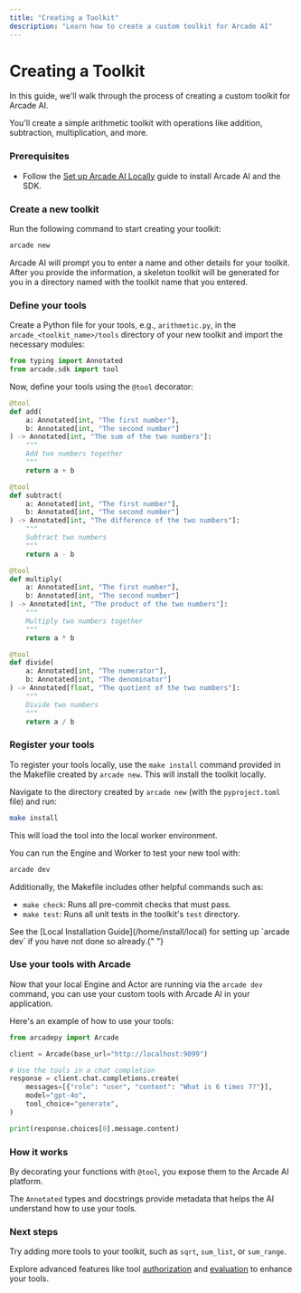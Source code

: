```yaml
---
title: "Creating a Toolkit"
description: "Learn how to create a custom toolkit for Arcade AI"
---
```



# Creating a Toolkit

In this guide, we'll walk through the process of creating a custom toolkit for Arcade AI.

You'll create a simple arithmetic toolkit with operations like addition, subtraction, multiplication, and more.

<Steps>

### Prerequisites

- Follow the [Set up Arcade AI Locally](/home/install/local) guide to install Arcade AI and the SDK.

### Create a new toolkit

Run the following command to start creating your toolkit:

```bash
arcade new
```

Arcade AI will prompt you to enter a name and other details for your toolkit. After you provide the information, a skeleton toolkit will be generated for you in a directory named with the toolkit name that you entered.

### Define your tools

Create a Python file for your tools, e.g., `arithmetic.py`, in the `arcade_<toolkit_name>/tools` directory of your new toolkit and import the necessary modules:

```python
from typing import Annotated
from arcade.sdk import tool
```

Now, define your tools using the `@tool` decorator:

```python
@tool
def add(
    a: Annotated[int, "The first number"],
    b: Annotated[int, "The second number"]
) -> Annotated[int, "The sum of the two numbers"]:
    """
    Add two numbers together
    """
    return a + b

@tool
def subtract(
    a: Annotated[int, "The first number"],
    b: Annotated[int, "The second number"]
) -> Annotated[int, "The difference of the two numbers"]:
    """
    Subtract two numbers
    """
    return a - b

@tool
def multiply(
    a: Annotated[int, "The first number"],
    b: Annotated[int, "The second number"]
) -> Annotated[int, "The product of the two numbers"]:
    """
    Multiply two numbers together
    """
    return a * b

@tool
def divide(
    a: Annotated[int, "The numerator"],
    b: Annotated[int, "The denominator"]
) -> Annotated[float, "The quotient of the two numbers"]:
    """
    Divide two numbers
    """
    return a / b
```

### Register your tools

To register your tools locally, use the `make install` command provided in the Makefile created by `arcade new`. This will install the toolkit locally.

Navigate to the directory created by `arcade new` (with the `pyproject.toml` file) and run:

```bash
make install
```

This will load the tool into the local worker environment.

You can run the Engine and Worker to test your new tool with:


```bash
arcade dev
```

Additionally, the Makefile includes other helpful commands such as:

- `make check`: Runs all pre-commit checks that must pass.
- `make test`: Runs all unit tests in the toolkit's `test` directory.

<Warning>
  See the [Local Installation Guide](/home/install/local) for setting up `arcade
  dev` if you have not done so already.{" "}
</Warning>

### Use your tools with Arcade

Now that your local Engine and Actor are running via the `arcade dev` command, you can use your custom tools with Arcade AI in your application.

Here's an example of how to use your tools:

```python
from arcadepy import Arcade

client = Arcade(base_url="http://localhost:9099")

# Use the tools in a chat completion
response = client.chat.completions.create(
    messages=[{"role": "user", "content": "What is 6 times 7?"}],
    model="gpt-4o",
    tool_choice="generate",
)

print(response.choices[0].message.content)
```

</Steps>

### How it works

By decorating your functions with `@tool`, you expose them to the Arcade AI platform.

The `Annotated` types and docstrings provide metadata that helps the AI understand how to use your tools.

### Next steps

Try adding more tools to your toolkit, such as `sqrt`, `sum_list`, or `sum_range`.

Explore advanced features like tool [authorization](/home/build-tools/create-a-tool-with-auth) and [evaluation](/home/evaluate-tools/why-evaluate-tools) to enhance your tools.
